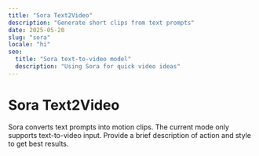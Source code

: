 ```yaml
---
title: "Sora Text2Video"
description: "Generate short clips from text prompts"
date: 2025-05-20
slug: "sora"
locale: "hi"
seo:
  title: "Sora text-to-video model"
  description: "Using Sora for quick video ideas"
---
```


# Sora Text2Video

Sora converts text prompts into motion clips. The current mode only supports text-to-video input.
Provide a brief description of action and style to get best results.
